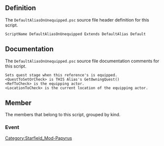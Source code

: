{{Script_Object_Summary
| title = DefaultAliasOnUnequipped
| name = [[SFM:Script-DefaultAliasOnUnequipped|DefaultAliasOnUnequipped]]
| extends = [[SFM:Script-DefaultAlias|DefaultAlias]] → [[SFM:Script-DefaultAliasParent|DefaultAliasParent]] → [[SFM:Script-ReferenceAlias|ReferenceAlias]] → [[SFM:Script-Alias|Alias]] → [[SFM:Script-ScriptObject|ScriptObject]]
| flags = Default
}}


== Definition ==
The <code>DefaultAliasOnUnequipped.psc</code> source file header definition for this script.

<source lang="papyrus">
ScriptName DefaultAliasOnUnequipped Extends DefaultAlias Default
</source>


== Documentation ==
The <code>DefaultAliasOnUnequipped.psc</code> source file documentation comments for this script.

<source>
Sets quest stage when this reference's is equipped.
<QuestToSetOrCheck> is THIS Alias's GetOwningQuest()
<RefToCheck> is the equipping actor.
<LocationToCheck> is the current location of the equipping actor.
</source>


== Member ==
The members that belong to this script, grouped by kind.

=== Event ===
{{Script_Object_Member_Summary
| title = OnEquipped
| script = [[SFM:Script-DefaultAliasOnUnequipped|DefaultAliasOnUnequipped]]
| name = [[SFM:Script-DefaultAliasOnUnequipped/OnEquipped|OnEquipped]]
| kind = Event
| parameters = Actor akActor
}}


[[Category:Starfield_Mod-Papyrus]]
